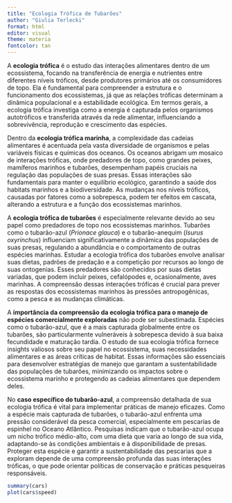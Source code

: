 ```yaml
---
title: "Ecologia Trófica de Tubarões"
author: "Giulia Terlecki"
format: html
editor: visual
theme: materia
fontcolor: tan
---
```


<!-- Esse é o único jeito de fazer comentários que não serão vistos pelo programa como código ou texto r-->

A **ecologia trófica** é o estudo das interações alimentares dentro de um ecossistema, focando na transferência de energia e nutrientes entre diferentes níveis tróficos, desde produtores primários até os consumidores de topo. Ela é fundamental para compreender a estrutura e o funcionamento dos ecossistemas, já que as relações tróficas determinam a dinâmica populacional e a estabilidade ecológica. Em termos gerais, a ecologia trófica investiga como a energia é capturada pelos organismos autotróficos e transferida através da rede alimentar, influenciando a sobrevivência, reprodução e crescimento das espécies.

Dentro da **ecologia trófica marinha**, a complexidade das cadeias alimentares é acentuada pela vasta diversidade de organismos e pelas variáveis físicas e químicas dos oceanos. Os oceanos abrigam um mosaico de interações tróficas, onde predadores de topo, como grandes peixes, mamíferos marinhos e tubarões, desempenham papéis cruciais na regulação das populações de suas presas. Essas interações são fundamentais para manter o equilíbrio ecológico, garantindo a saúde dos habitats marinhos e a biodiversidade. As mudanças nos níveis tróficos, causadas por fatores como a sobrepesca, podem ter efeitos em cascata, alterando a estrutura e a função dos ecossistemas marinhos.

A **ecologia trófica de tubarões** é especialmente relevante devido ao seu papel como predadores de topo nos ecossistemas marinhos. Tubarões como o tubarão-azul (*Prionace glauca*) e o tubarão-anequim (*Isurus oxyrinchus*) influenciam significativamente a dinâmica das populações de suas presas, regulando a abundância e o comportamento de outras espécies marinhas. Estudar a ecologia trófica dos tubarões envolve analisar suas dietas, padrões de predação e a competição por recursos ao longo de suas ontogenias. Esses predadores são conhecidos por suas dietas variadas, que podem incluir peixes, cefalópodes e, ocasionalmente, aves marinhas. A compreensão dessas interações tróficas é crucial para prever as respostas dos ecossistemas marinhos às pressões antropogênicas, como a pesca e as mudanças climáticas.

A **importância da compreensão da ecologia trófica para o manejo de espécies comercialmente exploradas** não pode ser subestimada. Espécies como o tubarão-azul, que é a mais capturada globalmente entre os tubarões, são particularmente vulneráveis à sobrepesca devido à sua baixa fecundidade e maturação tardia. O estudo de sua ecologia trófica fornece insights valiosos sobre seu papel no ecossistema, suas necessidades alimentares e as áreas críticas de habitat. Essas informações são essenciais para desenvolver estratégias de manejo que garantam a sustentabilidade das populações de tubarões, minimizando os impactos sobre o ecossistema marinho e protegendo as cadeias alimentares que dependem deles.

No **caso específico do tubarão-azul**, a compreensão detalhada de sua ecologia trófica é vital para implementar práticas de manejo eficazes. Como a espécie mais capturada de tubarões, o tubarão-azul enfrenta uma pressão considerável da pesca comercial, especialmente em pescarias de espinhel no Oceano Atlântico. Pesquisas indicam que o tubarão-azul ocupa um nicho trófico médio-alto, com uma dieta que varia ao longo de sua vida, adaptando-se às condições ambientais e à disponibilidade de presas. Proteger esta espécie e garantir a sustentabilidade das pescarias que a exploram depende de uma compreensão profunda das suas interações tróficas, o que pode orientar políticas de conservação e práticas pesqueiras responsáveis.

```r
summary(cars)
plot(cars$speed)
```
